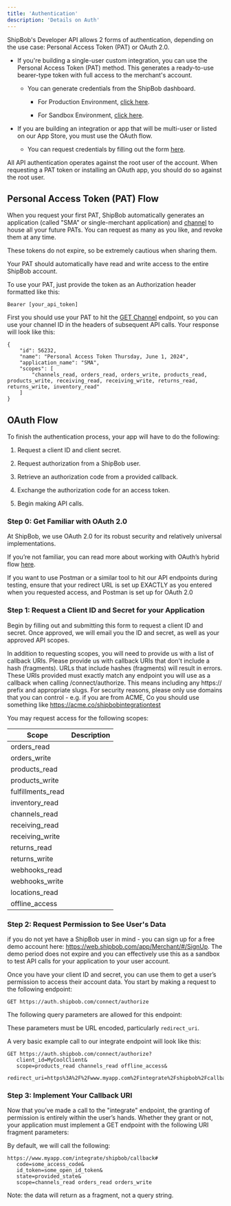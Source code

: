 ```yaml
---
title: 'Authentication'
description: 'Details on Auth'
---
```


ShipBob's Developer API allows 2 forms of authentication, depending on the use case: Personal Access Token (PAT) or OAuth 2.0.

* If you're building a single-user custom integration, you can use the Personal Access Token (PAT) method. This generates a ready-to-use bearer-type token with full access to the merchant's account.

  * You can generate credentials from the ShipBob dashboard.

    * For Production Environment, [click here](https://web.shipbob.com/app/merchant/#/Integrations/token-management).

    * For Sandbox Environment, [click here](https://webstage.shipbob.dev/app/merchant/#/Integrations/token-management).

* If you are building an integration or app that will be multi-user or listed on our App Store, you must use the OAuth flow.

  * You can request credentials by filling out the form [here](https://forms.office.com/r/AYx81v67MD).

<Note>All API authentication operates against the root user of the account. When requesting a PAT token or installing an OAuth app, you should do so against the root user.</Note>

## Personal Access Token (PAT) Flow

When you request your first PAT, ShipBob automatically generates an application (called "SMA" or single-merchant application) and [channel](https://developer.shipbob.com/api-docs#tag/Channels) to house all your future PATs. You can request as many as you like, and revoke them at any time.

<Note>These tokens do not expire, so be extremely cautious when sharing them.</Note>

Your PAT should automatically have read and write access to the entire ShipBob account.

To use your PAT, just provide the token as an Authorization header formatted like this:

```
Bearer [your_api_token]
```

First you should use your PAT to hit the [GET Channel](https://developer.shipbob.com/api-docs#tag/Channels) endpoint, so you can use your channel ID in the headers of subsequent API calls. Your response will look like this:

```
{
    "id": 56232,
    "name": "Personal Access Token Thursday, June 1, 2024",
    "application_name": "SMA",
    "scopes": [
        "channels_read, orders_read, orders_write, products_read, products_write, receiving_read, receiving_write, returns_read, returns_write, inventory_read"
    ] 
}
```

## OAuth Flow

To finish the authentication process, your app will have to do the following:

1. Request a client ID and client secret.

2. Request authorization from a ShipBob user.

3. Retrieve an authorization code from a provided callback.

4. Exchange the authorization code for an access token.

5. Begin making API calls.

### Step 0: Get Familiar with OAuth 2.0

At ShipBob, we use OAuth 2.0 for its robust security and relatively universal implementations.

If you’re not familiar, you can read more about working with OAuth’s hybrid flow [here](https://auth0.com/docs/api-auth/grant/hybrid).

<Note>If you want to use Postman or a similar tool to hit our API endpoints during testing, ensure that your redirect URL is set up EXACTLY as you entered when you requested access, and Postman is set up for OAuth 2.0</Note>

### Step 1: Request a Client ID and Secret for your Application

Begin by filling out and submitting this form to request a client ID and secret. Once approved, we will email you the ID and secret, as well as your approved API scopes.

In addition to requesting scopes, you will need to provide us with a list of callback URIs. Please provide us with callback URIs that don't include a hash (fragments). URLs that include hashes (fragments) will result in errors. These URIs provided must exactly match any endpoint you will use as a callback when calling /connect/authorize. This means including any https:// prefix and appropriate slugs. For security reasons, please only use domains that you can control - e.g. if you are from ACME, Co you should use something like https://acme.co/shipbobintegrationtest

You may request access for the following scopes:

| Scope              | Description |
| ------------------ | ----------- |
| orders\_read       |             |
| orders\_write      |             |
| products\_read     |             |
| products\_write    |             |
| fulfillments\_read |             |
| inventory\_read    |             |
| channels\_read     |             |
| receiving\_read    |             |
| receiving\_write   |             |
| returns\_read      |             |
| returns\_write     |             |
| webhooks\_read     |             |
| webhooks\_write    |             |
| locations\_read    |             |
| offline\_access    |             |

### Step 2: Request Permission to See User's Data

<Note>if you do not yet have a ShipBob user in mind - you can sign up for a free demo account here: https://web.shipbob.com/app/Merchant/#/SignUp. The demo period does not expire and you can effectively use this as a sandbox to test API calls for your application to your user account.</Note>

Once you have your client ID and secret, you can use them to get a user’s permission to access their account data. You start by making a request to the following endpoint:

```
GET https://auth.shipbob.com/connect/authorize
```

The following query parameters are allowed for this endpoint:

<Note>These parameters must be URL encoded, particularly <code>redirect\_uri</code>.</Note>

A very basic example call to our integrate endpoint will look like this:

```
GET https://auth.shipbob.com/connect/authorize?
   client_id=MyCoolClient&
   scope=products_read channels_read offline_access&
   redirect_uri=https%3A%2F%2Fwww.myapp.com%2Fintegrate%2Fshipbob%2Fcallback
```

### Step 3: Implement Your Callback URI

Now that you’ve made a call to the "integrate" endpoint, the granting of permission is entirely within the user’s hands. Whether they grant or not, your application must implement a GET endpoint with the following URI fragment parameters:

By default, we will call the following:

```
https://www.myapp.com/integrate/shipbob/callback#
   code=some_access_code&
   id_token=some_open_id_token&
   state=provided_state&
   scope=channels_read orders_read orders_write
```

<Note>Note: the data will return as a fragment, not a query string.</Note>